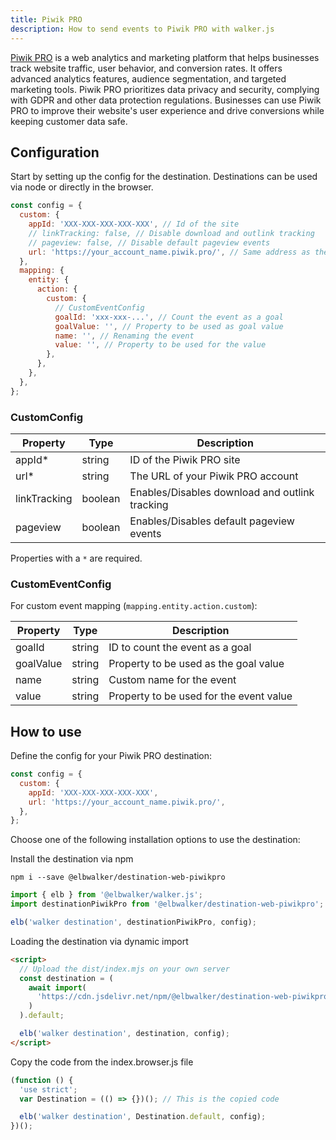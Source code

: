 ```yaml
---
title: Piwik PRO
description: How to send events to Piwik PRO with walker.js
---
```



<PackageLink
  github="packages/destinations/web/piwikpro"
  npm="@elbwalker/destination-web-piwikpro"
/>

[Piwik PRO](https://piwik.pro/) is a web analytics and marketing platform that
helps businesses track website traffic, user behavior, and conversion rates. It
offers advanced analytics features, audience segmentation, and targeted
marketing tools. Piwik PRO prioritizes data privacy and security, complying with
GDPR and other data protection regulations. Businesses can use Piwik PRO to
improve their website's user experience and drive conversions while keeping
customer data safe.

## Configuration

Start by setting up the config for the destination. Destinations can be used via
node or directly in the browser.

```js
const config = {
  custom: {
    appId: 'XXX-XXX-XXX-XXX-XXX', // Id of the site
    // linkTracking: false, // Disable download and outlink tracking
    // pageview: false, // Disable default pageview events
    url: 'https://your_account_name.piwik.pro/', // Same address as the login
  },
  mapping: {
    entity: {
      action: {
        custom: {
          // CustomEventConfig
          goalId: 'xxx-xxx-...', // Count the event as a goal
          goalValue: '', // Property to be used as goal value
          name: '', // Renaming the event
          value: '', // Property to be used for the value
        },
      },
    },
  },
};
```

### CustomConfig

| Property     | Type    | Description                                    |
| ------------ | ------- | ---------------------------------------------- |
| appId\*      | string  | ID of the Piwik PRO site                       |
| url\*        | string  | The URL of your Piwik PRO account              |
| linkTracking | boolean | Enables/Disables download and outlink tracking |
| pageview     | boolean | Enables/Disables default pageview events       |

Properties with a `*` are required.

### CustomEventConfig

For custom event mapping (`mapping.entity.action.custom`):

| Property  | Type   | Description                             |
| --------- | ------ | --------------------------------------- |
| goalId    | string | ID to count the event as a goal         |
| goalValue | string | Property to be used as the goal value   |
| name      | string | Custom name for the event               |
| value     | string | Property to be used for the event value |

## How to use

Define the config for your Piwik PRO destination:

```js
const config = {
  custom: {
    appId: 'XXX-XXX-XXX-XXX-XXX',
    url: 'https://your_account_name.piwik.pro/',
  },
};
```

Choose one of the
following&nbsp;<Link to="/docs/destinations/web/#installation">installation
options</Link> to use the destination:

<Tabs>
  <TabItem value="ts" label="TypeScript" default>
Install the destination via npm

```shell
npm i --save @elbwalker/destination-web-piwikpro
```

```js
import { elb } from '@elbwalker/walker.js';
import destinationPiwikPro from '@elbwalker/destination-web-piwikpro';

elb('walker destination', destinationPiwikPro, config);
```

  </TabItem>
  <TabItem value="script" label="Script">

Loading the destination via dynamic import

```html
<script>
  // Upload the dist/index.mjs on your own server
  const destination = (
    await import(
      'https://cdn.jsdelivr.net/npm/@elbwalker/destination-web-piwikpro/dist/index.mjs'
    )
  ).default;

  elb('walker destination', destination, config);
</script>
```

  </TabItem>
  <TabItem value="code" label="Code">
Copy the code from the&nbsp;<Link to="https://cdn.jsdelivr.net/npm/@elbwalker/destination-web-piwikpro@latest/dist/index.browser.js">index.browser.js</Link> file

```js
(function () {
  'use strict';
  var Destination = (() => {})(); // This is the copied code

  elb('walker destination', Destination.default, config);
})();
```

  </TabItem>
</Tabs>
